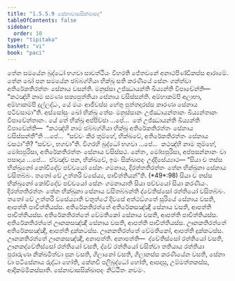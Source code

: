 ```yaml
---
title: "1.5.5.9 සේනාවාසසික්ඛාපද"
tableOfContents: false
sidebar:
  order: 10
type: "tipitaka"
basket: "vi"
book: "paci"
---
```



<DynamicBreadcrumb />

<Division number="317" book="paci">

<Paragraph number="995" book="paci">
තේන සමයේන බුද්ධෝ භගවා සාවත්ථියං විහරති ජේතවනේ අනාථපිණ්ඩිකස්ස ආරාමේ. තේන ඛෝ පන සමයේන ඡබ්බග්ගියා භික්ඛූ සති කරණීයේ සේනං ගන්ත්වා අතිරේකතිරත්තං සේනාය වසන්ති. මනුස්සා උජ්ඣායන්ති ඛිය්‍යන්ති විපාචේන්ති—  “කථඤ්හි නාම සමණා සක්‍යපුත්තියා සේනාය වසිස්සන්ති. අම්හාකම්පි අලාභා, අම්හාකම්පි දුල්ලද්ධං, යේ මයං ආජීවස්ස හේතු පුත්තදාරස්ස කාරණා සේනාය පටිවසාමා”ති.
</Paragraph>

<Paragraph number="996" book="paci">
අස්සෝසුං ඛෝ භික්ඛූ තේසං මනුස්සානං උජ්ඣායන්තානං ඛිය්‍යන්තානං විපාචේන්තානං. යේ තේ භික්ඛූ අප්පිච්ඡා …පේ…  තේ උජ්ඣායන්ති ඛිය්‍යන්ති විපාචේන්ති—  “කථඤ්හි නාම ඡබ්බග්ගියා භික්ඛූ අතිරේකතිරත්තං සේනාය වසිස්සන්තී”ති …පේ…  “සච්චං කිර තුම්හේ, භික්ඛවේ, අතිරේකතිරත්තං සේනාය වසථා”ති? “සච්චං, භගවා”ති. විගරහි බුද්ධෝ භගවා …පේ…  කථඤ්හි නාම තුම්හේ, මෝඝපුරිසා, අතිරේකතිරත්තං සේනාය වසිස්සථ. නේතං, මෝඝපුරිසා, අප්පසන්නානං වා පසාදාය …පේ…  ඒවඤ්ච පන, භික්ඛවේ, ඉමං සික්ඛාපදං උද්දිසේය්‍යාථ—
</Paragraph>

</Division>
<Division number="318" book="paci">

<Paragraph number="997" book="paci">
<Emphasis>“සියා ච තස්ස භික්ඛුනෝ කෝචිදේව පච්චයෝ සේනං ගමනාය, දිරත්තතිරත්තං තේන භික්ඛුනා සේනාය වසිතබ්බං. තතෝ චේ උත්තරි වසේය්‍ය, පාචිත්තියන්”</Emphasis>ති. (*49*:<Emphasis>98</Emphasis>)
</Paragraph>

</Division>
<Division number="319" book="paci">

<Paragraph number="998" book="paci">
<Emphasis>සියා ච තස්ස භික්ඛුනෝ කෝචිදේව පච්චයෝ සේනං ගමනායා</Emphasis>ති සියා පච්චයෝ සියා කරණීයං.
</Paragraph>

<Paragraph number="999" book="paci">
<Emphasis>දිරත්තතිරත්තං තේන භික්ඛුනා සේනාය වසිතබ්බන්</Emphasis>ති ද්වේතිස්සෝ රත්තියෝ වසිතබ්බං.
</Paragraph>

<Paragraph number="1000" book="paci">
<Emphasis>තතෝ චේ උත්තරි වසේය්‍යා</Emphasis>ති චතුත්ථේ දිවසේ අත්ථඞ්ගතේ සූරියේ සේනාය වසති, ආපත්ති පාචිත්තියස්ස.
</Paragraph>

</Division>
<Division number="320" book="paci">

<Paragraph number="1001" book="paci">
අතිරේකතිරත්තේ අතිරේකසඤ්ඤී සේනාය වසති, ආපත්ති පාචිත්තියස්ස. අතිරේකතිරත්තේ වේමතිකෝ සේනාය වසති, ආපත්ති පාචිත්තියස්ස. අතිරේකතිරත්තේ ඌනකසඤ්ඤී සේනාය වසති, ආපත්ති පාචිත්තියස්ස.
</Paragraph>

<Paragraph number="1002" book="paci">
ඌනකතිරත්තේ අතිරේකසඤ්ඤී, ආපත්ති දුක්කටස්ස. ඌනකතිරත්තේ වේමතිකෝ, ආපත්ති දුක්කටස්ස. ඌනකතිරත්තේ ඌනකසඤ්ඤී, අනාපත්ති.
</Paragraph>

</Division>
<Division number="321" book="paci">

<Paragraph number="1003" book="paci">
අනාපත්ති—  ද්වේතිස්සෝ රත්තියෝ වසති, ඌනකද්වේතිස්සෝ රත්තියෝ වසති, ද්වේ රත්තියෝ වසිත්වා තතියාය රත්තියා පුරාරුණා නික්ඛමිත්වා පුන වසති, ගිලානෝ වසති, ගිලානස්ස කරණීයේන වසති, සේනා වා පටිසේනාය රුද්ධා හෝති, කේනචි පලිබුද්ධෝ හෝති, ආපදාසු, උම්මත්තකස්ස, ආදිකම්මිකස්සාති.

</Paragraph>
</Division>

<Paragraph number="1004" type="center" book="paci">
සේනාවාසසික්ඛාපදං නිට්ඨිතං නවමං.
</Paragraph>